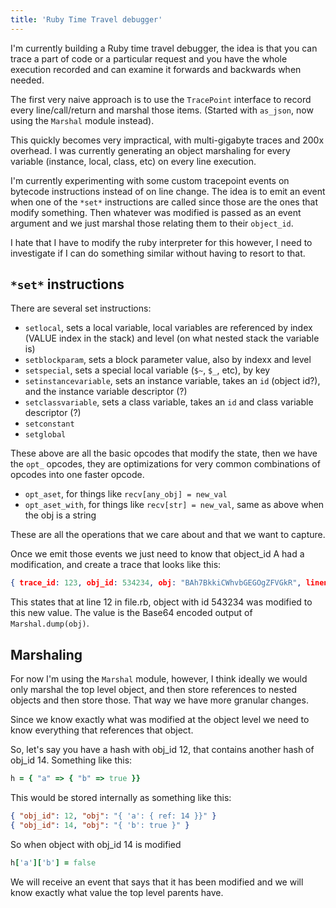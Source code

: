```yaml
---
title: 'Ruby Time Travel debugger'
---
```




I'm currently building a Ruby time travel debugger, the idea is that you can trace a part of code
or a particular request and you have the whole execution recorded and can examine it forwards and
backwards when needed.

The first very naive approach is to use the `TracePoint` interface to record every line/call/return
and marshal those items. (Started with `as_json`, now using the `Marshal` module instead).

This quickly becomes very impractical, with multi-gigabyte traces and 200x overhead. I was currently
generating an object marshaling for every variable (instance, local, class, etc) on every line execution.

I'm currently experimenting with some custom tracepoint events on bytecode instructions instead of
on line change. The idea is to emit an event when one of the `*set*` instructions are called since
those are the ones that modify something. Then whatever was modified is passed as an event argument
and we just marshal those relating them to their `object_id`.

I hate that I have to modify the ruby interpreter for this however, I need to investigate if I can
do something similar without having to resort to that.


## `*set*` instructions

There are several set instructions:

* `setlocal`, sets a local variable, local variables are referenced by index (VALUE index in the stack)
and level (on what nested stack the variable is)
* `setblockparam`, sets a block parameter value, also by indexx and level
* `setspecial`, sets a special local variable (`$~`, `$_`, etc), by key
* `setinstancevariable`, sets an instance variable, takes an `id` (object id?), and the instance variable descriptor (?)
* `setclassvariable`, sets a class variable, takes an `id` and class variable descriptor (?)
* `setconstant`
* `setglobal`

These above are all the basic opcodes that modify the state, then we have the `opt_` opcodes, they
are optimizations for very common combinations of opcodes into one faster opcode.
* `opt_aset`, for things like `recv[any_obj] = new_val`
* `opt_aset_with`, for things like `recv[str] = new_val`, same as above when the obj is a string
 
These are all the operations that we care about and that we want to capture.

Once we emit those events we just need to know that object_id A had a modification, and create a trace that looks like this:

```json
{ trace_id: 123, obj_id: 534234, obj: "BAh7BkkiCWhvbGEGOgZFVGkR", lineno: 12, path: "file.rb" }
```

This states that at line 12 in file.rb, object with id 543234 was modified to this new value. The value is
the Base64 encoded output of `Marshal.dump(obj)`.

## Marshaling

For now I'm using the `Marshal` module, however, I think ideally we would only marshal the top level object, and then store references to nested objects and then store those. That way we have more granular changes.

Since we know exactly what was modified at the object level we need to know everything that references that object.

So, let's say you have a hash with obj_id 12, that contains another hash of obj_id 14. Something like this:

```ruby
h = { "a" => { "b" => true }}
```

This would be stored internally as something like this:

```json
{ "obj_id": 12, "obj": "{ 'a': { ref: 14 }}" }
{ "obj_id": 14, "obj": "{ 'b': true }" }
```

So when object with obj_id 14 is modified

```ruby
h['a']['b'] = false
```

We will receive an event that says that it has been modified and we will know
exactly what value the top level parents have.


